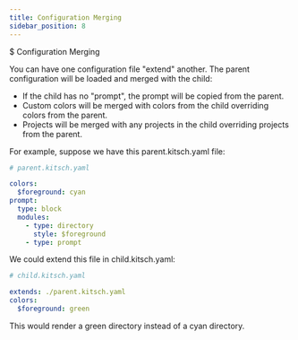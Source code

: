 ```yaml
---
title: Configuration Merging
sidebar_position: 8
---
```


$ Configuration Merging

You can have one configuration file "extend" another.  The parent configuration will be loaded and merged with the child:

- If the child has no  "prompt", the prompt will be copied from the parent.
- Custom colors will be merged with colors from the child overriding colors from the parent.
- Projects will be merged with any projects in the child overriding projects from the parent.

For example, suppose we have this parent.kitsch.yaml file:

```yaml
# parent.kitsch.yaml

colors:
  $foreground: cyan
prompt:
  type: block
  modules:
    - type: directory
      style: $foreground
    - type: prompt
```

We could extend this file in child.kitsch.yaml:

```yaml
# child.kitsch.yaml

extends: ./parent.kitsch.yaml
colors:
  $foreground: green
```

This would render a green directory instead of a cyan directory.